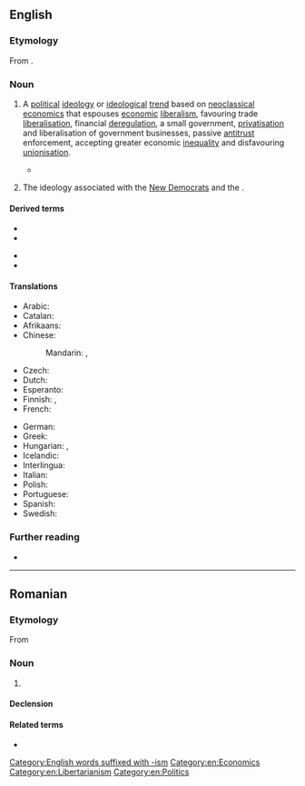 ==English==

===Etymology===
From {{prefix|en|neo|liberalism}}.

===Noun===
{{en-noun|~}}

# A [[political]] [[ideology]] or [[ideological]] [[trend]] based on [[neoclassical]] [[economics]] that espouses [[economic]] [[liberalism]], favouring trade [[liberalisation]], financial [[deregulation]], a small government, [[privatisation]] and liberalisation of government businesses, passive [[antitrust]] enforcement, accepting greater economic [[inequality]] and disfavouring [[unionisation]].
#: {{syn|en|economic rationalism|market liberalism}}
#: {{hypo|en|Reaganomics|Rogernomics|Thatcherism}}
#: {{hyper|en|capitalism}}
#* {{quote-journal|en|date=November 17, 2016|title=Goodbye, American neoliberalism. A new era is here|url=https://www.theguardian.com/commentisfree/2016/nov/17/american-neoliberalism-cornel-west-2016-election|author=Cornel West|authorlink=Cornel West|work=The Guardian|passage=The age of Obama was the last gasp of '''neoliberalism'''. Despite some progressive words and symbolic gestures, Obama chose to ignore Wall Street crimes, reject bailouts for homeowners, oversee growing inequality and facilitate war crimes like US drones killing innocent civilians abroad.}}
# {{lb|en|US}} The ideology associated with the [[New Democrat]]s and the {{w|Democratic Leadership Council}}.

====Derived terms====
{{der-top}}
* {{l|en|neoliberal}}
* {{l|en|neoliberalist}}
{{der-mid}}
* {{l|en|neoliberalistic}}
* {{l|en|neoliberally}}
{{der-bottom}}

====Translations====
{{trans-top|political ideology}}
* Arabic: {{t|ar|نِيُولِيبِرَالِيَّة|f}}
* Catalan: {{t|ca|neoliberalisme|m}}
* Afrikaans: {{t|af|neoliberalisme|m}}
* Chinese:
*: Mandarin: {{t|cmn|新自由主義}}, {{t|cmn|新自由主义|tr=xīnzìyóuzhǔyì}}
* Czech: {{t|cs|neoliberalizmus|m}}
* Dutch: {{t+|nl|neoliberalisme|n}}
* Esperanto: {{t|eo|novliberalismo}}
* Finnish: {{t|fi|neoliberalismi}}, {{t+|fi|uusliberalismi}}
* French: {{t+|fr|néolibéralisme|m}}
{{trans-mid}}
* German: {{t+|de|Neoliberalismus|m}}
* Greek: {{t+|el|νεοφιλελευθερισμός|m}}
* Hungarian: {{t+|hu|neoliberalizmus}}, {{t|hu|újliberalizmus}}
* Icelandic: {{t|is|nýfrjálshyggja|f}}
* Interlingua: {{t|ia|neoliberalismo}}
* Italian: {{t+|it|neoliberismo|m}}
* Polish: {{t+|pl|neoliberalizm|m}}
* Portuguese: {{t|pt|neoliberalismo|m}}
* Spanish: {{t+|es|neoliberalismo|m}}
* Swedish: {{t+|sv|nyliberalism|n}}
{{trans-bottom}}

===Further reading===
* {{pedia}}

[[Category:English words suffixed with -ism]]
[[Category:en:Economics]]
[[Category:en:Libertarianism]]
[[Category:en:Politics]]

----

==Romanian==

===Etymology===
From {{bor|ro|fr|néolibéralisme}}

===Noun===
{{ro-noun|n|-}}

# {{l|ro|neoliberalism}}

====Declension====
{{ro-noun-n}}

====Related terms====
* {{l|ro|neoliberal}}